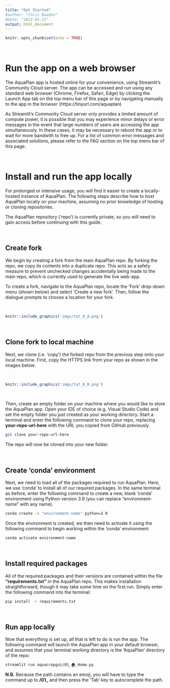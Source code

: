 ```yaml
---
title: "Get Started"
#author: "Chris Bowden"
#date: "2023-05-23"
output: html_document
---
```


```r
knitr::opts_chunk$set(echo = TRUE)
```

\

# Run the app on a web browser

The AquaPlan app is hosted online for your convenience, using Streamlit's Community Cloud server. The app can be accessed and run using any standard web browser (Chrome, Firefox, Safari, Edge) by clicking the Launch App tab on the top menu bar of this page or by navigating manually to the app in the browser (https://tinyurl.com/aquaplan)

As Streamlit's Community Cloud server only provides a limited amount of compute power, it is possible that you may experience minor delays or error messages in the event that large numbers of users are accessing the app simultaneously. In these cases, it may be necessary to reboot the app or to wait for more bandwith to free up. For a list of common error messages and associated solutions, please refer to the FAQ section on the top menu bar of this page. 

\

# Install and run the app locally
 
For prolonged or intensive usage, you will find it easier to create a locally-hosted instance of AquaPlan. The following steps describe how to host AquaPlan locally on your machine, assuming no prior knowledge of hosting or cloning repositories. 

The AquaPlan repository ('repo') is currently private, so you will need to gain access before continuing with this guide.

\

## Create fork 

We begin by creating a fork from the main AquaPlan repo. By forking the repo, we copy its contents into a duplicate repo. This acts as a safety measure to prevent unchecked changes accidentally being made to the main repo, which is currently used to generate the live web-app.

To create a fork, navigate to the AquaPlan repo, locate the 'Fork' drop-down menu (shown below) and select 'Create a new fork'. Then, follow the dialogue prompts to choose a location for your fork.

\

```r
knitr::include_graphics('imgs/tut_0_A.png')
```

\

## Clone fork to local machine

Next, we clone (i.e. 'copy') the forked repo from the previous step onto your local machine. First, copy the HTTPS link from your repo as shown in the images below:

\

```r
knitr::include_graphics('imgs/tut_0_B.png')
```

\

Then, create an empty folder on your machine where you would like to store the AquaPlan app. Open your IDE of choice (e.g. Visual Studio Code) and set the empty folder you just created as your working directory. Start a terminal and enter the following command to clone your repo, replacing **your-repo-url-here** with the URL you copied from GitHub previously.  

```bash
git clone your-repo-url-here
```

The repo will now be cloned into your new folder. 

\

## Create 'conda' environment

Next, we need to load all of the packages required to run AquaPlan. Here, we use 'conda' to install all of our required packages. In the same terminal as before, enter the following command to create a new, blank 'conda' environment using Python version 3.9 (you can replace "environment-name" with any name).

```bash
conda create -n "environment-name" python=3.9
```

Once the environment is created, we then need to activate it using the following command to begin working within the 'conda' environment:

```bash
conda activate environment-name
```

\


## Install required packages

All of the required packages and their versions are contained within the file **"requirements.txt"** in the AquaPlan repo. This makes installation straightforward, though it may take some time on the first run. Simply enter the following command into the terminal:

```bash
pip install -r requirements.txt
```


\

## Run app locally

Now that everything is set up, all that is left to do is run the app. The following command will launch the AquaPlan app in your default browser, and assumes that your terminal working directory is the 'AquaPlan' directory of the repo:

```bash
streamlit run aquacropgui/01_🏠_Home.py
```

**N.B.** Because the path contains an emoji, you will have to type the command up to **/01_** and then press the 'Tab' key to autocomplete the path.

